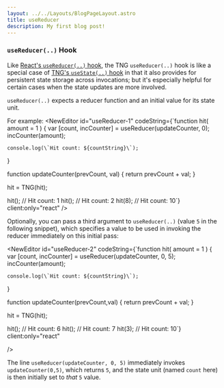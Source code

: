 ```yaml
---
layout: ../../Layouts/BlogPageLayout.astro
title: useReducer
description: My first blog post!
---
```




### `useReducer(..)` Hook

Like [React's `useReducer(..)` hook](https://reactjs.org/docs/hooks-reference.html#usereducer), the TNG `useReducer(..)` hook is like a special case of [TNG's `useState(..)` hook](#usestate-hook) in that it also provides for persistent state storage across invocations; but it's especially helpful for certain cases when the state updates are more involved.

`useReducer(..)` expects a reducer function and an initial value for its state unit.

For example:
<NewEditor id="useReducer-1"
codeString={`function hit( amount = 1 ) {
    var [count, incCounter] = useReducer(updateCounter, 0);
    incCounter(amount);

    console.log(\`Hit count: ${countString}\`);
}

function updateCounter(prevCount, val) {
    return prevCount + val;
}

hit = TNG(hit);

hit();       // Hit count: 1
hit();       // Hit count: 2
hit(8);      // Hit count: 10`}
client:only="react"
/>

Optionally, you can pass a third argument to `useReducer(..)` (value `5` in the following snippet), which specifies a value to be used in invoking the reducer immediately on this initial pass:

<NewEditor id="useReducer-2" 
codeString={`function hit( amount = 1 ) {
    var [count, incCounter] = useReducer(updateCounter, 0, 5);
    incCounter(amount);

    console.log(\`Hit count: ${countString}\`);
}

function updateCounter(prevCount,val) {
    return prevCount + val;
}

hit = TNG(hit);

hit();       // Hit count: 6
hit();       // Hit count: 7
hit(3);      // Hit count: 10`}
client:only="react"

/>

The line `useReducer(updateCounter, 0, 5)` immediately invokes `updateCounter(0,5)`, which returns `5`, and the state unit (named `count` here) is then initially set to *that* `5` value.